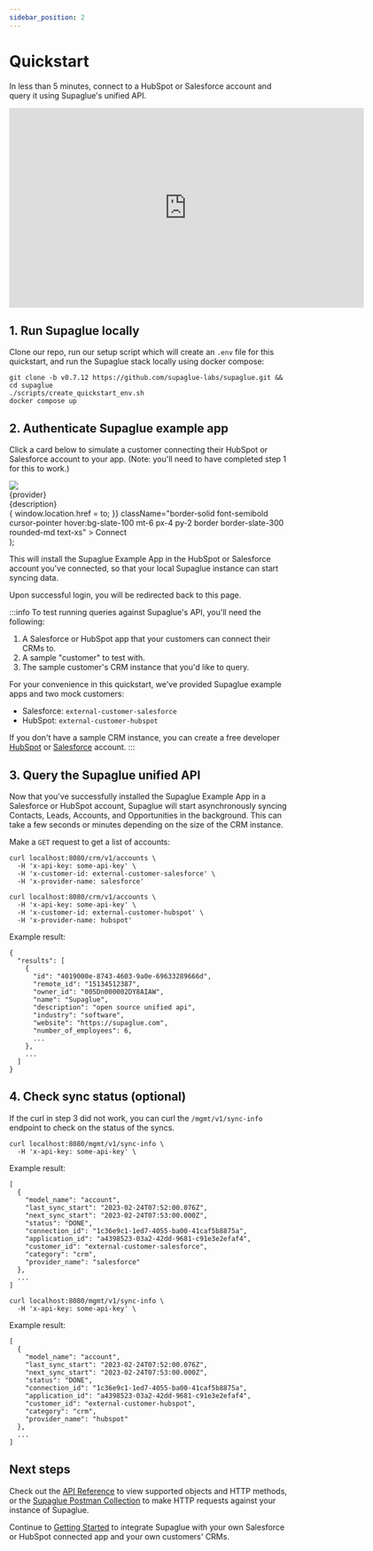 ```yaml
---
sidebar_position: 2
---
```



# Quickstart

In less than 5 minutes, connect to a HubSpot or Salesforce account and query it using Supaglue's unified API.

<iframe
  width="640"
  height="360"
  src="https://www.loom.com/embed/3461d96c69424e37b72bf71e5768b695?hide_owner=true&hide_share=true&hide_title=true&hideEmbedTopBar=true"
  frameborder="0"
  webkitallowfullscreen
  mozallowfullscreen
  allowfullscreen
></iframe>

## 1. Run Supaglue locally

Clone our repo, run our setup script which will create an `.env` file for this quickstart, and run the Supaglue stack locally using docker compose:

```shell
git clone -b v0.7.12 https://github.com/supaglue-labs/supaglue.git && cd supaglue
./scripts/create_quickstart_env.sh
docker compose up
```

## 2. Authenticate Supaglue example app

Click a card below to simulate a customer connecting their HubSpot or Salesforce account to your app. (Note: you'll need to have completed step 1 for this to work.)

  <div className="mb-4 p-6 max-w-4xl flex flex-col border rounded-md border-slate-200 border-solid items-start">
    <img src={icon} style={{ width: 'auto', height: '36px' }} />
    <div className="font-semibold mt-4">{provider}</div>
    <div className="text-xs mt-2">{description}</div>
    <div
      onClick={() => {
        window.location.href = to;
      }}
      className="border-solid font-semibold cursor-pointer hover:bg-slate-100 mt-6 px-4 py-2 border border-slate-300 rounded-md text-xs"
    >
      Connect
    </div>
  </div>
);

<div className="grid grid-cols-2 gap-4">

<IntegrationCard
  icon="/img/salesforce.svg"
  provider="Salesforce"
  description="Sync your leads in and out of Salesforce"
  to="http://localhost:8080/oauth/connect?applicationId=a4398523-03a2-42dd-9681-c91e3e2efaf4&customerId=external-customer-salesforce&providerName=salesforce&returnUrl=https%3A%2F%2Fdocs.supaglue.com%2Fquickstart%233-query-the-supaglue-unified-api"
/>

<IntegrationCard
  icon="/img/hubspot.svg"
  provider="Hubspot"
  description="Sync your leads in and out of HubSpot"
  to="http://localhost:8080/oauth/connect?applicationId=a4398523-03a2-42dd-9681-c91e3e2efaf4&customerId=external-customer-hubspot&providerName=hubspot&returnUrl=https%3A%2F%2Fdocs.supaglue.com%2Fquickstart%233-query-the-supaglue-unified-api"
/>
</div>

This will install the Supaglue Example App in the HubSpot or Salesforce account you've connected, so that your local Supaglue instance can start syncing data.

<div className="grid grid-cols-2 gap-4 justify-items-center">

<div>
  <ThemedImage
    alt="Salesforce Example App"
    width="100%"
    sources={{
      light: '/img/salesforce_app.png',
      dark: '/img/salesforce_app.png',
    }}
  />
</div>

<div>
  <ThemedImage
    alt="HubSpot Example App"
    width="100%"
    sources={{
      light: '/img/hubspot_app.png',
      dark: '/img/hubspot_app.png',
    }}
  />
</div>

</div>

Upon successful login, you will be redirected back to this page.

:::info
To test running queries against Supaglue's API, you'll need the following:

1. A Salesforce or HubSpot app that your customers can connect their CRMs to.
2. A sample "customer" to test with.
3. The sample customer's CRM instance that you'd like to query.

For your convenience in this quickstart, we've provided Supaglue example apps and two mock customers:

- Salesforce: `external-customer-salesforce`
- HubSpot: `external-customer-hubspot`

If you don't have a sample CRM instance, you can create a free developer [HubSpot](https://app.hubspot.com/signup-hubspot/crm) or [Salesforce](https://developer.salesforce.com/signup) account.
:::

## 3. Query the Supaglue unified API

Now that you've successfully installed the Supaglue Example App in a Salesforce or HubSpot account, Supaglue will start asynchronously syncing Contacts, Leads, Accounts, and Opportunities in the background. This can take a few seconds or minutes depending on the size of the CRM instance.

Make a `GET` request to get a list of accounts:

<Tabs>
<TabItem value="salesforce" label="Salesforce" default>

```shell
curl localhost:8080/crm/v1/accounts \
  -H 'x-api-key: some-api-key' \
  -H 'x-customer-id: external-customer-salesforce' \
  -H 'x-provider-name: salesforce'
```

</TabItem>
<TabItem value="hubspot" label="HubSpot">

```shell
curl localhost:8080/crm/v1/accounts \
  -H 'x-api-key: some-api-key' \
  -H 'x-customer-id: external-customer-hubspot' \
  -H 'x-provider-name: hubspot'
```

</TabItem>
</Tabs>

Example result:

```console
{
  "results": [
    {
      "id": "4019000e-8743-4603-9a0e-69633289666d",
      "remote_id": "15134512387",
      "owner_id": "005Dn000002DY8AIAW",
      "name": "Supaglue",
      "description": "open source unified api",
      "industry": "software",
      "website": "https://supaglue.com",
      "number_of_employees": 6,
      ...
    },
    ...
  ]
}
```

## 4. Check sync status (optional)

If the curl in step 3 did not work, you can curl the `/mgmt/v1/sync-info` endpoint to check on the status of the syncs.

<Tabs>
<TabItem value="salesforce" label="Salesforce" default>

```shell
curl localhost:8080/mgmt/v1/sync-info \
  -H 'x-api-key: some-api-key' \
```

Example result:

```console
[
  {
    "model_name": "account",
    "last_sync_start": "2023-02-24T07:52:00.076Z",
    "next_sync_start": "2023-02-24T07:53:00.000Z",
    "status": "DONE",
    "connection_id": "1c36e9c1-1ed7-4055-ba00-41caf5b8875a",
    "application_id": "a4398523-03a2-42dd-9681-c91e3e2efaf4",
    "customer_id": "external-customer-salesforce",
    "category": "crm",
    "provider_name": "salesforce"
  },
  ...
]
```

</TabItem>
<TabItem value="hubspot" label="HubSpot">

```shell
curl localhost:8080/mgmt/v1/sync-info \
  -H 'x-api-key: some-api-key' \
```

Example result:

```console
[
  {
    "model_name": "account",
    "last_sync_start": "2023-02-24T07:52:00.076Z",
    "next_sync_start": "2023-02-24T07:53:00.000Z",
    "status": "DONE",
    "connection_id": "1c36e9c1-1ed7-4055-ba00-41caf5b8875a",
    "application_id": "a4398523-03a2-42dd-9681-c91e3e2efaf4",
    "customer_id": "external-customer-hubspot",
    "category": "crm",
    "provider_name": "hubspot"
  },
  ...
]
```

</TabItem>
</Tabs>

## Next steps

Check out the [API Reference](references/api) to view supported objects and HTTP methods, or the [Supaglue Postman Collection](https://www.postman.com/supaglue/workspace/supaglue-public/overview) to make HTTP requests against your instance of Supaglue.

Continue to [Getting Started](getting-started) to integrate Supaglue with your own Salesforce or HubSpot connected app and your own customers' CRMs.
